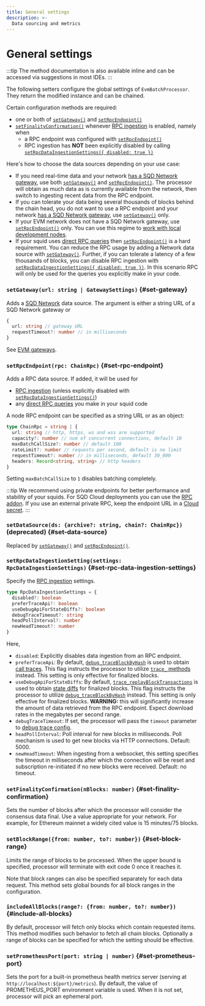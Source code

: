```yaml
---
title: General settings
description: >-
  Data sourcing and metrics
---
```


# General settings

:::tip
The method documentation is also available inline and can be accessed via suggestions in most IDEs.
:::

The following setters configure the global settings of `EvmBatchProcessor`. They return the modified instance and can be chained.

Certain configuration methods are required:

 * one or both of [`setGateway()`](#set-gateway) and [`setRpcEndpoint()`](#set-rpc-endpoint)
 * [`setFinalityConfirmation()`](#set-finality-confirmation) whenever [RPC ingestion](/sdk/resources/unfinalized-blocks) is enabled, namely when
   - a RPC endpoint was configured with [`setRpcEndpoint()`](#set-rpc-endpoint)
   - RPC ingestion has **NOT** been explicitly disabled by calling [`setRpcDataIngestionSettings({ disabled: true })`](#set-rpc-data-ingestion-settings)

Here's how to choose the data sources depending on your use case:

 * If you need real-time data and your network [has a SQD Network gateway](/subsquid-network/reference/networks/#evm--ethereum-compatible), use both [`setGateway()`](#set-gateway) and [`setRpcEndpoint()`](#set-rpc-endpoint). The processor will obtain as much data as is currently available from the network, then switch to ingesting recent data from the RPC endpoint.
 * If you can tolerate your data being several thousands of blocks behind the chain head, you do not want to use a RPC endpoint and your network [has a SQD Network gateway](/subsquid-network/reference/networks/#evm--ethereum-compatible), use [`setGateway()`](#set-gateway) only.
 * If your EVM network does not have a SQD Network gateway, use [`setRpcEndpoint()`](#set-rpc-endpoint) only. You can use this regime to [work with local development nodes](/sdk/tutorials/evm-local).
 * If your squid uses [direct RPC queries](/sdk/resources/tools/typegen/state-queries/?typegen=evm) then [`setRpcEndpoint()`](#set-rpc-endpoint) is a hard requirement. You can reduce the RPC usage by adding a Network data source with [`setGateway()`](#set-gateway). Further, if you can tolerate a latency of a few thousands of blocks, you can disable RPC ingestion with [`setRpcDataIngestionSettings({ disabled: true })`](#set-rpc-data-ingestion-settings). In this scenario RPC will only be used for the queries you explicitly make in your code.

### `setGateway(url: string | GatewaySettings)` {#set-gateway}

Adds a [SQD Network](/subsquid-network) data source. The argument is either a string URL of a SQD Network gateway or
```ts
{
  url: string // gateway URL
  requestTimeout?: number // in milliseconds
}
```
See [EVM gateways](/subsquid-network/reference/networks/#evm--ethereum-compatible).

### `setRpcEndpoint(rpc: ChainRpc)` {#set-rpc-endpoint}

Adds a RPC data source. If added, it will be used for
 - [RPC ingestion](/sdk/resources/unfinalized-blocks) (unless explicitly disabled with [`setRpcDataIngestionSettings()`](#set-rpc-data-ingestion-settings))
 - any [direct RPC queries](/sdk/resources/tools/typegen/state-queries/?typegen=evm) you make in your squid code

A node RPC endpoint can be specified as a string URL or as an object:
```ts
type ChainRpc = string | {
  url: string // http, https, ws and wss are supported
  capacity?: number // num of concurrent connections, default 10
  maxBatchCallSize?: number // default 100
  rateLimit?: number // requests per second, default is no limit
  requestTimeout?: number // in milliseconds, default 30_000
  headers: Record<string, string> // http headers
}
```
Setting `maxBatchCallSize` to `1` disables batching completely.

:::tip
We recommend using private endpoints for better performance and stability of your squids. For SQD Cloud deployments you can use the [RPC addon](/cloud/resources/rpc-proxy). If you use an external private RPC, keep the endpoint URL in a [Cloud secret](/cloud/resources/env-variables#secrets).
:::

### `setDataSource(ds: {archive?: string, chain?: ChainRpc})` (deprecated) {#set-data-source}

Replaced by [`setGateway()`](#set-gateway) and [`setRpcEndpoint()`](#set-rpc-endpoint).

### `setRpcDataIngestionSetting(settings: RpcDataIngestionSettings)` {#set-rpc-data-ingestion-settings}

Specify the [RPC ingestion](/sdk/resources/unfinalized-blocks) settings.
```ts
type RpcDataIngestionSettings = {
  disabled?: boolean
  preferTraceApi?: boolean
  useDebugApiForStateDiffs?: boolean
  debugTraceTimeout?: string
  headPollInterval?: number
  newHeadTimeout?: number
}
```
Here,
 * `disabled`: Explicitly disables data ingestion from an RPC endpoint.
 * `preferTraceApi`: By default, [`debug_traceBlockByHash`](https://geth.ethereum.org/docs/interacting-with-geth/rpc/ns-debug#debugtraceblockbyhash) is used to obtain [call traces](../traces). This flag instructs the processor to utilize [`trace_` methods](https://openethereum.github.io/JSONRPC-trace-module) instead. This setting is only effective for finalized blocks.
 * `useDebugApiForStateDiffs`: By default, [`trace_replayBlockTransactions`](https://openethereum.github.io/JSONRPC-trace-module#trace_replayblocktransactions) is used to obtain [state diffs](../state-diffs) for finalized blocks. This flag instructs the processor to utilize [`debug_traceBlockByHash`](https://geth.ethereum.org/docs/interacting-with-geth/rpc/ns-debug#debugtraceblockbyhash) instead. This setting is only effective for finalized blocks. **WARNING:** this will significantly increase the amount of data retrieved from the RPC endpoint. Expect download rates in the megabytes per second range.
 * `debugTraceTimeout`: If set, the processor will pass the `timeout` parameter to [debug trace config](https://geth.ethereum.org/docs/interacting-with-geth/rpc/ns-debug#traceconfig).
 * `headPollInterval`: Poll interval for new blocks in milliseconds. Poll mechanism is used to get new blocks via HTTP connections. Default: 5000.
 * `newHeadTimeout`: When ingesting from a websocket, this setting specifies the timeout in milliseconds after which the connection will be reset and subscription re-initiated if no new blocks were received. Default: no timeout.

### `setFinalityConfirmation(nBlocks: number)` {#set-finality-confirmation}

Sets the number of blocks after which the processor will consider the consensus data final. Use a value appropriate for your network. For example, for Ethereum mainnet a widely cited value is 15 minutes/75 blocks.

### `setBlockRange({from: number, to?: number})` {#set-block-range}

Limits the range of blocks to be processed. When the upper bound is specified, processor will terminate with exit code 0 once it reaches it.

Note that block ranges can also be specified separately for each data request. This method sets global bounds for all block ranges in the configuration.

### `includeAllBlocks(range?: {from: number, to?: number})` {#include-all-blocks}

By default, processor will fetch only blocks which contain requested items. This method modifies such behavior to fetch all chain blocks. Optionally a range of blocks can be specified for which the setting should be effective.

### `setPrometheusPort(port: string | number)` {#set-prometheus-port}

Sets the port for a built-in prometheus health metrics server (serving at `http://localhost:${port}/metrics`). By default, the value of PROMETHEUS_PORT environment variable is used. When it is not set, processor will pick an ephemeral port.
